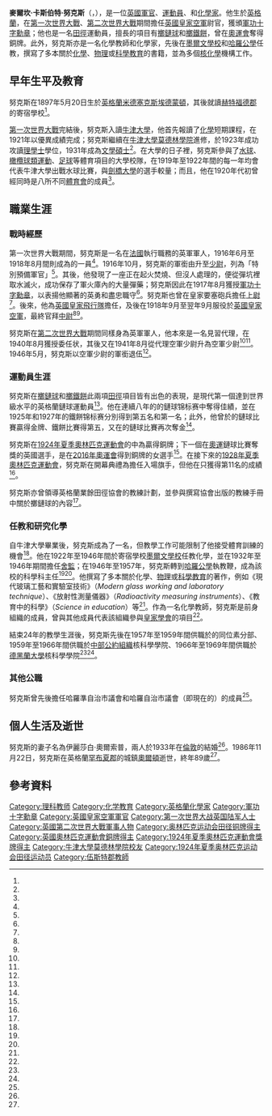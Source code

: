 {{noteTA
|T=zh-hans:马尔克姆·努克斯; zh-hant:麥爾坎·努克斯;
|1=zh-hans:马尔克姆; zh-hant:麥爾坎;
}}
{{Infobox person
| 姓名      = 麥爾坎·卡斯伯特·努克斯
| 圖像      = Malcolm Nokes 1923.jpg
| 圖像說明   = 1923年的努克斯
| 原文名    = Malcolm Cuthbert Nokes
| 出生日期   = {{Birth date|1897|5|20}}
| 出生地點   = {{flag|GBR}}[[英格蘭|英格蘭]][[米德塞克斯|米德塞克斯]][[埃德蒙頓_(倫敦)|埃德蒙頓]]
| 逝世日期   = {{Death date and age|1986|11|22|1897|5|20}}
| 逝世地點   = {{flag|GBR}}[[英格蘭|英格蘭]][[罕布夏郡|罕布夏郡]][[奧爾頓_(漢普郡)|奧爾頓]]
| 居住地    = [[英國|英國]]
| 國籍      = {{flag|GBR}}
| 母校      = {{link-en|畢曉普斯托福德書院|Bishop's Stortford College}}<br />[[牛津大學|牛津大學]]
| 職業      = [[軍人|軍人]]<br />[[運動員|運動員]]<br />{{link-en|化學教育|Chemistry education|化學教師}}、[[化學家|化學家]]
| 配偶      = {{Marriage|伊麗莎白·奧爾索普|1933}}
| module2={{Infobox military person|embed=yes
|serviceyears=1918年－1919年
|rank=[[少尉|少尉]]
| branch      = [[英國皇家空軍|英國皇家空軍]]
| awards = [[軍功十字勳章|軍功十字勳章]]
}}
| module={{Infobox sportsperson|embed=yes
|sport=[[田徑|田徑]]
|event=男子[[鏈球|鏈球]]
| medaltemplates = 
{{Medal|Country|{{GBR2}}}}
{{Medal|Competition|夏季奧林匹克運動會}}
{{Medal|Bronze | [[1924年夏季奧林匹克運動會|1924年巴黎]] | {{link-en|1924年夏季奧林匹克運動會男子鏈球比賽|Athletics at the 1924 Summer Olympics - Men's hammer throw|男子鏈球}}}}
{{Medal|Country|{{ENG}}}}
{{Medal|Competition|[[大英帝國運動會|大英帝國運動會]]}}
{{Medal|Gold| {{link-en|1930年大英帝國運動會|1930 British Empire Games|1930年漢彌爾頓}}|鏈球}}
{{Medal|Gold| {{link-en|1934年大英帝國運動會|1934 British Empire Games|1934年倫敦}}|鏈球}}
}}}}
{{external media|video1={{YouTube|wcOcv_-cL4k|link=no|努克斯擲鏈球片段}}}}
'''麥爾坎·卡斯伯特·努克斯'''（{{lang-en|Malcolm Cuthbert Nokes}}，{{bd|1897年|5月20日|1986年|11月22日}}），是一位[[英國|英國]][[軍官|軍官]]、[[運動員|運動員]]、{{link-en|化學教育|Chemistry education|化學教師}}和[[化學家|化學家]]。他生於[[英格蘭|英格蘭]]，在[[第一次世界大戰|第一次世界大戰]]、[[第二次世界大戰|第二次世界大戰]]期間擔任[[英國皇家空軍|英國皇家空軍]]尉官，獲頒[[軍功十字勳章|軍功十字勳章]]；他也是一名[[田徑|田徑]]運動員，擅長的項目有[[擲鏈球|擲鏈球]]和[[擲鐵餅|擲鐵餅]]，曾在[[奧運會|奧運會]]奪得銅牌。此外，努克斯亦是一名化學教師和化學家，先後在[[墨爾文學校|墨爾文學校]]和[[哈羅公學|哈羅公學]]任教，撰寫了多本關於[[化學|化學]]、[[物理|物理]]或[[科學教育|科學教育]]的書籍，並為多個[[核化學|核化學]]機構工作。

== 早年生平及教育 ==
努克斯在1897年5月20日生於[[英格蘭|英格蘭]][[米德塞克斯|米德塞克斯]][[埃德蒙頓_(倫敦)|埃德蒙頓]]，其後就讀[[赫特福德郡|赫特福德郡]]的寄宿學校{{link-en|畢曉普斯托福德書院|Bishop's Stortford College}}<ref name="NUTS"/>。

[[第一次世界大戰|第一次世界大戰]]完結後，努克斯入讀[[牛津大學|牛津大學]]，他首先報讀了[[化學|化學]]短期課程，在1921年以優異成績完成；努克斯繼續在[[牛津大學莫德林學院|牛津大學莫德林學院]]進修，於1923年成功攻讀[[理學士|理學士]]學位，1931年成為[[文學碩士|文學碩士]]<ref name="Magdalen College"/>。在大學的日子裡，努克斯參與了[[水球|水球]]、[[橄欖球類運動|橄欖球類運動]]、[[足球|足球]]等體育項目的大學校隊，在1919年至1922年間的每一年均會代表牛津大學出戰水球比賽，與[[劍橋大學|劍橋大學]]的選手較量；而且，他在1920年代初曾經同時是八所不同[[體育會|體育會]]的成員<ref name="NUTS"/>。

== 職業生涯 ==
=== 戰時經歷 ===
第一次世界大戰期間，努克斯是一名在[[法國|法國]]執行職務的英軍軍人，1916年6月至1918年8月間則成為{{link-en|皇家要塞砲兵|Royal Garrison Artillery}}的一員<ref name="Magdalen College"/>。1916年10月，努克斯的軍銜由{{link-en|見習軍官|Officer cadet}}升至[[少尉|少尉]]，列為「特別預備軍官」<ref name="The London Gazette 1916"/>。其後，他發現了一座正在起火焚燒、但沒人處理的{{link-en|軍火庫|Ammunition dump}}，便從彈坑裡取水滅火，成功保存了軍火庫內的大量彈藥；努克斯因此在1917年8月獲授[[軍功十字勳章|軍功十字勳章]]，以表揚他顯著的英勇和盡忠職守<ref name="MILITARY CROSS"/>。努克斯也曾在皇家要塞砲兵擔任{{link-en|代理 (軍銜)|Acting (rank)|代理}}[[上尉|上尉]]<ref name="Medal card"/>。後來，他為[[英國皇家飛行隊|英國皇家飛行隊]]擔任{{link-en|空中觀察員|Air observer}}，及後在1918年9月至翌年9月服役於[[英國皇家空軍|英國皇家空軍]]，最終官拜[[中尉|中尉]]<ref name="Magdalen College"/><ref name="Daily Mail Online"/>。

努克斯在[[第二次世界大戰|第二次世界大戰]]期間同樣身為英軍軍人，他本來是一名見習代理{{link-en|空軍少尉|Pilot Officers}}，在1940年8月獲授委任状，其後又在1941年8月從代理空軍少尉升為空軍少尉<ref name="The London Gazette 1940"/><ref name="The London Gazette 1941"/>。1946年5月，努克斯以空軍少尉的軍銜退伍<ref name="The London Gazette 1946"/>。

=== 運動員生涯 ===
努克斯在[[擲鏈球|擲鏈球]]和[[擲鐵餅|擲鐵餅]]此兩項[[田徑|田徑]]項目皆有出色的表現，是現代第一個達到世界級水平的英格蘭鏈球運動員<ref name="Sport Reference"/>。他在連續八年的{{link-en|英格蘭業餘田徑協會|Amateur Athletic Association of England}}的鏈球锦标赛中奪得佳績，並在1925年和1927年的鐵餅锦标赛分別得到第五名和第一名；此外，他曾於{{link-en|1930年大英帝國運動會|1930 British Empire Games}}的鏈球比賽贏得金牌、鐵餅比賽得第五，又在{{link-en|1934年大英帝國運動會|1934 British Empire Games}}的鏈球比賽再次奪金<ref name="Sport Reference"/>。

努克斯在[[1924年夏季奧林匹克運動會|1924年夏季奧林匹克運動會]]的{{link-en|1924年夏季奧林匹克運動會田徑男子鏈球比賽|Athletics at the 1924 Summer Olympics - Men's hammer throw|男子鏈球比賽}}中為{{link-en|1924年夏季奧林匹克運動會英國代表團|Great Britain at the 1924 Summer Olympics|英國代表團}}贏得銅牌；下一個在[[奧運|奧運]]鏈球比賽奪獎的英國選手，是在[[2016年奧運會|2016年奧運會]]得到銅牌的女選手{{link-en|蘇菲·希徹恩|Sophie Hitchon}}<ref name="Daily Mail Online"/>。在接下來的[[1928年夏季奧林匹克運動會|1928年夏季奧林匹克運動會]]，努克斯在開幕典禮為{{link-en|1928年夏季奧林匹克運動會英國代表團|Great Britain at the 1928 Summer Olympics|英國代表團}}擔任入場旗手，但他在{{link-en|1928年夏季奧林匹克運動會田徑男子鏈球比賽|Athletics at the 1928 Summer Olympics - Men's hammer throw|男子鏈球比賽}}只獲得第11名的成績<ref name="NUTS"/>。

努克斯亦曾領導英格蘭業餘田徑協會的教練計劃，並參與撰寫協會出版的教練手冊中關於擲鏈球的內容<ref name="NUTS"/>。

=== 任教和研究化學 ===
自牛津大學畢業後，努克斯成為了一名{{link-en|化學教育|Chemistry education|化學教師}}，但教學工作可能限制了他接受體育訓練的機會<ref name="NUTS"/>。他在1922年至1946年間於寄宿學校[[墨爾文學校|墨爾文學校]]任教化學，並在1932年至1946年期間擔任[[舍監|舍監]]；在1946年至1957年，努克斯轉到[[哈羅公學|哈羅公學]]執教鞭，成為該校的科學科主任<ref name="NUTS"/><ref name="Magdalen College"/>。他撰寫了多本關於化學、[[物理|物理]]或[[科學教育|科學教育]]的著作，例如《現代玻璃工藝和實驗室技術》（''Modern glass working and laboratory technique''）、《放射性測量儀器》（''Radioactivity measuring instruments''）、《教育中的科學》（''Science in education''）等<ref name="Trove"/>。作為一名化學教師，努克斯是{{link-en|科學教育學會|The Association for Science Education}}前身組織的成員，曾與其他成員代表該組織參與[[皇家學會|皇家學會]]的項目<ref name="New Scientist"/>。

結束24年的教學生涯後，努克斯先後在1957年至1959年間供職於{{link-en|英国原子能科学研究院|Atomic Energy Research Establishment}}的同位素分部、1959年至1966年間供職於[[中部公約組織|中部公約組織]]核科學學院、1966年至1969年間供職於[[德黑蘭大學|德黑蘭大學]]核科學學院<ref name="NUTS"/><ref name="Magdalen College"/>。

=== 其他公職 ===
努克斯曾先後擔任哈羅準自治市議會和哈羅自治市議會（即現在的{{link-en|哈羅倫敦自治市議會|Harrow London Borough Council}}）的成員<ref name="Appendix"/>。

== 個人生活及逝世 ==
努克斯的妻子名為伊麗莎白·奧爾索普，兩人於1933年在[[倫敦|倫敦]]的{{link-en|聖喬治漢諾瓦廣場|St George Hanover Square}}結婚<ref name="Marriage Registration"/>。1986年11月22日，努克斯在英格蘭[[罕布夏郡|罕布夏郡]]的城鎮[[奧爾頓_(漢普郡)|奧爾頓]]逝世，終年89歲<ref name="NUTS"/>。

== 參考資料 ==
{{reflist|2|refs=
<ref name="New Scientist">{{cite journal|title=Research projects in school|journal=New Scientist|date=1957-12-26|issn=0262-4079}}</ref>
<ref name="Sport Reference">{{cite web|title=Malcolm Nokes|url=http://www.sports-reference.com/olympics/athletes/no/malcolm-nokes-1.html|website=Sports Reference|accessdate=2016-09-24|archiveurl=https://archive.is/20130203224749/http://www.sports-reference.com/olympics/athletes/no/malcolm-nokes-1.html|archivedate=2013-02-03|deadurl=no}}</ref>
<ref name="NUTS">{{cite web|title=Track Stats - Malcolm Nokes|url=http://www.nuts.org.uk/trackstats/malcolmnokes.htm|website=National Union of Track Statisticians|accessdate=2016-09-24|archiveurl=https://archive.is/20121224125419/http://www.nuts.org.uk/trackstats/malcolmnokes.htm|archivedate=2012-12-24|deadurl=no|date=2010-03-18}}</ref>
<ref name="Daily Mail Online">{{cite news|author1=MARTHA KELNER|title=Team GB's Sophie Hitchon breaks the British record with final throw to bag historic Olympic hammer bronze|url=http://www.dailymail.co.uk/sport/othersports/article-3741758/Team-GB-s-Sophie-Hitchon-breaks-British-record-final-throw-bag-Olympic-hammer-bronze.html|accessdate=2016-09-24|agency=Daily Mail Online|date=2016-08-15|archiveurl=https://archive.is/20160924144049/http://www.dailymail.co.uk/sport/othersports/article-3741758/Team-GB-s-Sophie-Hitchon-breaks-British-record-final-throw-bag-Olympic-hammer-bronze.html|archivedate=2016-09-24|deadurl=no}}</ref>
<ref name="Magdalen College">{{cite web|title=MC:P229 Photograph Album of Malcolm Cuthbert Nokes (1897-1986)|url=http://www.magd.ox.ac.uk/libraries-and-archives/archives/online-catalogues/nokes-album/|website=Magdalen College|accessdate=2016-09-24|archiveurl=https://archive.is/20160924144214/http://www.magd.ox.ac.uk/libraries-and-archives/archives/online-catalogues/nokes-album/|archivedate=2016-09-24|deadurl=yes}}</ref>
<ref name="MILITARY CROSS">{{cite news|title=8378 SUPPLEMENT TO THE LONDON GAZETTE, 16 AUGUST, 1917|url=https://www.thegazette.co.uk/London/issue/30234/supplement/8378/data.pdf|accessdate=2016-09-24|work=The London Gazette|archiveurl=https://web.archive.org/web/20160924144519/https://www.thegazette.co.uk/London/issue/30234/supplement/8378/data.pdf|archivedate=2016-09-24|deadurl=no}}</ref>
<ref name="The London Gazette 1916">{{cite news|title=SUPPLEMENT TO THE LONDON GAZETTE, 23 OCTOBER, 1916. 10267|url=https://www.thegazette.co.uk/London/issue/29797/data.pdf|accessdate=2016-09-24|work=The London Gazette|archiveurl=https://web.archive.org/web/20160924144621/https://www.thegazette.co.uk/London/issue/29797/data.pdf|archivedate=2016-09-24|deadurl=no}}</ref>
<ref name="The London Gazette 1941">{{cite news|title=THE LONDON GAZETTE, 7 OCTOBER, 1941 5799|url=https://www.thegazette.co.uk/London/issue/35301/data.pdf|accessdate=2016-09-24|work=The London Gazette|archiveurl=https://web.archive.org/web/20160924144805/https://www.thegazette.co.uk/London/issue/35301/data.pdf|archivedate=2016-09-24|deadurl=no}}</ref>
<ref name="The London Gazette 1940">{{cite news|title=THE LONDON GAZETTE, 29 OCTOBER, 1940 6261|url=https://www.thegazette.co.uk/London/issue/34982/data.pdf|accessdate=2016-09-24|work=The London Gazette|archiveurl=https://web.archive.org/web/20160924144910/https://www.thegazette.co.uk/London/issue/34982/data.pdf|archivedate=2016-09-24|deadurl=no}}</ref>
<ref name="The London Gazette 1946">{{cite news|title=2398 SUPPLEMENT TO THE LONDON GAZETTE, 21 MAY, 1946|url=https://www.thegazette.co.uk/London/issue/37571/supplement/2398/data.pdf|accessdate=2016-09-24|work=The London Gazette|archiveurl=https://web.archive.org/web/20150705054220/https://www.thegazette.co.uk/London/issue/37571/supplement/2398/data.pdf|archivedate=2015-07-05|deadurl=no}}</ref>
<ref name="Marriage Registration">{{cite news|title=England and Wales Marriage Registration Index, 1837-2005; citing 1933, quarter 2, vol. 1A, p. 993|publisher=General Register Office}}</ref>
<ref name="Trove">{{cite web|title=Nokes, M. C. (Malcolm Cuthbert)|url=http://trove.nla.gov.au/people/1188020?c=people|website=Trove|publisher=National Library of Australia|accessdate=2016-09-24|archiveurl=https://archive.is/20160924145320/http://trove.nla.gov.au/people/1188020?c=people|archivedate=2016-09-24|deadurl=no}}</ref>
<ref name="Appendix">{{cite web|title=MEMBERS OF HARROW COUNCIL SEEKING RE-ELECTION, 1954|url=http://www.harrow-elections.co.uk/|website=ELECTIONS IN HARROW|accessdate=2016-09-24|archiveurl=https://web.archive.org/web/20160807114129/http://harrow-elections.co.uk/resources/1954AppendA.pdf|archivedate=2016-08-07|deadurl=no}}</ref>
<ref name="Medal card">{{cite web|title=Medal card of Nokes, Malcolm Cuthbert|url=http://discovery.nationalarchives.gov.uk/details/r/D4398154|website=The National Archives|accessdate=2016-09-24|archiveurl=https://archive.is/20160924145540/http://discovery.nationalarchives.gov.uk/details/r/D4398154|archivedate=2016-09-24|deadurl=no}}</ref>
}}

{{Authority control}}
{{Portal bar|人物|英國|化學|教育|奧運會|軍事}}

{{DEFAULTSORT:Nokes, Malcolm}}
[[Category:理科教师|Category:理科教师]]
[[Category:化学教育|Category:化学教育]]
[[Category:英格蘭化學家|Category:英格蘭化學家]]
[[Category:軍功十字勳章|Category:軍功十字勳章]]
[[Category:英國皇家空軍軍官|Category:英國皇家空軍軍官]]
[[Category:第一次世界大战英国陆军人士|Category:第一次世界大战英国陆军人士]]
[[Category:英國第二次世界大戰軍事人物|Category:英國第二次世界大戰軍事人物]]
[[Category:奥林匹克运动会田径铜牌得主|Category:奥林匹克运动会田径铜牌得主]]
[[Category:英國奧林匹克運動會銅牌得主|Category:英國奧林匹克運動會銅牌得主]]
[[Category:1924年夏季奧林匹克運動會獎牌得主|Category:1924年夏季奧林匹克運動會獎牌得主]]
[[Category:牛津大學莫德林學院校友|Category:牛津大學莫德林學院校友]]
[[Category:1924年夏季奥林匹克运动会田径运动员|Category:1924年夏季奥林匹克运动会田径运动员]]
[[Category:伍斯特郡教師|Category:伍斯特郡教師]]